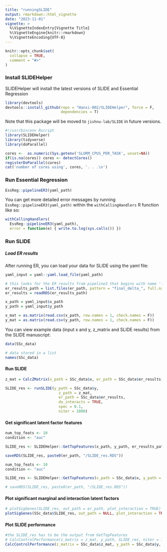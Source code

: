 ```yaml
---
title: "runningSLIDE"
output: rmarkdown::html_vignette
date: "2023-11-01"
vignette: >
  %\VignetteIndexEntry{Vignette Title}
  %\VignetteEngine{knitr::rmarkdown}
  %\VignetteEncoding{UTF-8}
---
```


```r
knitr::opts_chunk$set(
  collapse = TRUE,
  comment = "#>"
)
```

### Install SLIDEHelper
SLIDEHelper will install the latest versions of SLIDE and Essential Regression
```r
library(devtools)
devtools::install_github(repo = "Hanxi-002/SLIDEHelper", force = F,
                         dependencies = T)
```

Note that this package will be moved to `jishnu-lab/SLIDE` in future versions.
```r
#!/usr/bin/env Rscript
library(SLIDEHelper)
library(tidyverse)
library(doParallel)

cores <-  as.numeric(Sys.getenv('SLURM_CPUS_PER_TASK', unset=NA))
if(is.na(cores)) cores <- detectCores()
registerDoParallel(cores)
cat('number of cores using', cores, '. . .\n')
```

### Run Essential Regression
```r
EssReg::pipelineER3(yaml_path)
```

You can get more detailed error messages by running `EssReg::pipelineER3(yaml_path)` within the `withCallingHandlers` R function like so:
```r
withCallingHandlers(
  EssReg::pipelineER3(yaml_path), 
  error = function(e) { write.to.log(sys.calls()) })
```

### Run SLIDE

##### Load ER results
After running ER, you can load your data for SLIDE using the yaml file:
```r
yaml_input = yaml::yaml.load_file(yaml_path)

# this looks for the ER results from pipeline3 that begins with name 'final_delta...' 
er_results_path = list.files(er_path, pattern = "final_delta_", full.names = T)
er_results = readRDS(er_results_path)

x_path = yaml_input$x_path
y_path = yaml_input$y_path

x_mat = as.matrix(read.csv(x_path, row.names = 1, check.names = F))
y_mat = as.matrix(read.csv(y_path, row.names = 1, check.names = F))

```

You can view example data (input x and y, z_matrix and SLIDE results) from the SLIDE manuscript:
```r
data(SSc_data)

# data stored in a list
names(SSc_data)
```

#### Run SLIDE
```r
z_mat = CalcZMatrix(x_path = SSc_data$x, er_path = SSc_data$er_results)

SLIDE_res <- runSLIDE(y_path = SSc_data$y,
                        z_path = z_mat,
                        er_path = SSc_data$er_results,
                        do_interacts = TRUE,
                        spec = 0.1,
                        niter = 1000)
```

#### Get significant latent factor features
```r
num_top_feats <- 10
condition <- "auc"

SLIDE_res <- SLIDEHelper::GetTopFeatures(x_path, y_path, er_results_path, out_path = er_path, SLIDE_res, num_top_feats = num_top_feats, condition)

saveRDS(SLIDE_res, paste0(er_path, "/SLIDE_res.RDS"))
```

```r
num_top_feats <- 10
condition <- "auc"

SLIDE_res <- SLIDEHelper::GetTopFeatures(x_path = SSc_data$x, y_path = SSc_data$y, er_path = SSc_data$er_results, out_path = ".", SLIDE_res = SSc_data$SLIDE_res$SLIDE_res, num_top_feats = num_top_feats, condition)

# saveRDS(SLIDE_res, paste0(er_path, "/SLIDE_res.RDS"))
```


#### Plot significant marginal and interaction latent factors
```r
# plotSigGenes(SLIDE_res, out_path = er_path, plot_interaction = TRUE)
plotSigGenes(SSc_data$SLIDE_res, out_path = NULL, plot_interaction = TRUE)
```

#### Plot SLIDE performance
```r
#the SLIDE_res has to be the output from GetTopFeatures
# CalcControlPerformance(z_matrix = z_mat, y_path, SLIDE_res, niter = 1000, condition, out_path = er_path)
CalcControlPerformance(z_matrix = SSc_data$z_mat, y_path = SSc_data$y, SLIDE_res = SSc_data$SLIDE_res, niter = 1000, condition, out_path = ".")
```


